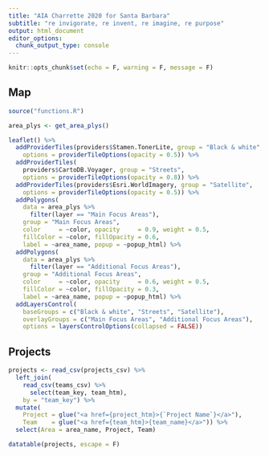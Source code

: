```yaml
---
title: "AIA Charrette 2020 for Santa Barbara"
subtitle: "re invigorate, re invent, re imagine, re purpose"
output: html_document
editor_options: 
  chunk_output_type: console
---
```


```r
knitr::opts_chunk$set(echo = F, warning = F, message = F)
```

## Map

```r
source("functions.R")

area_plys <- get_area_plys()

leaflet() %>% 
  addProviderTiles(providers$Stamen.TonerLite, group = "Black & white",
    options = providerTileOptions(opacity = 0.5)) %>% 
  addProviderTiles(
    providers$CartoDB.Voyager, group = "Streets",
    options = providerTileOptions(opacity = 0.8)) %>%
  addProviderTiles(providers$Esri.WorldImagery, group = "Satellite",
    options = providerTileOptions(opacity = 0.5)) %>% 
  addPolygons(
    data = area_plys %>% 
      filter(layer == "Main Focus Areas"),
    group = "Main Focus Areas",
    color     = ~color, opacity     = 0.9, weight = 0.5,
    fillColor = ~color, fillOpacity = 0.6,
    label = ~area_name, popup = ~popup_html) %>%
  addPolygons(
    data = area_plys %>% 
      filter(layer == "Additional Focus Areas"),
    group = "Additional Focus Areas",
    color     = ~color, opacity     = 0.6, weight = 0.5,
    fillColor = ~color, fillOpacity = 0.3,
    label = ~area_name, popup = ~popup_html) %>%
  addLayersControl(
    baseGroups = c("Black & white", "Streets", "Satellite"),
    overlayGroups = c("Main Focus Areas", "Additional Focus Areas"),
    options = layersControlOptions(collapsed = FALSE))
```

## Projects

```r
projects <- read_csv(projects_csv) %>% 
  left_join(
    read_csv(teams_csv) %>% 
      select(team_key, team_htm),
    by = "team_key") %>% 
  mutate(
    Project = glue("<a href={project_htm}>{`Project Name`}</a>"), 
    Team    = glue("<a href={team_htm}>{team_name}</a>")) %>% 
  select(Area = area_name, Project, Team)

datatable(projects, escape = F)  
```
